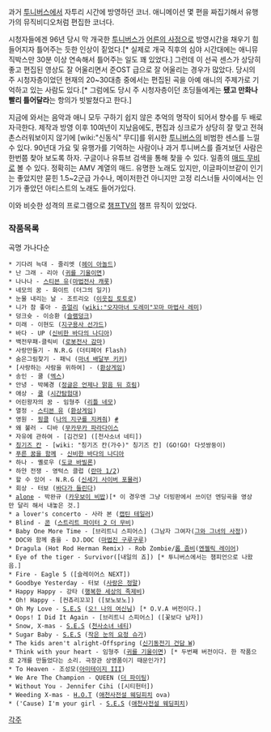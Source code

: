 과거 [[투니버스]]에서 자투리 시간에 방영하던 코너. 애니메이션 몇 편을 짜집기해서 유행가의 뮤직비디오처럼 편집한 코너다.

시청자들에겐 96년 당시 막 개국한 [[투니버스]]가 [[어른의 사정]]으로 방영시간을 채우기 힘들어지자 틀어주는 듯한 인상이 짙었다.[* 실제로 개국 직후의 심야 시간대에는 애니뮤직박스만 30분 이상 연속해서 틀어주는 일도 꽤 있었다.] 그런데 이 선곡 센스가 상당히 좋고 편집된 영상도 잘 어울리면서 준OST 급으로 잘 어울리는 경우가 많았다. 당시의 주 시청자층이었던 현재의 20~30대층 중에서는 편집된 곡을 아예 애니의 주제가로 기억하고 있는 사람도 있다.[* 그럼에도 당시 주 시청자층이던 초딩들에게는 '''됐고 만화나 빨리 틀어달라'''는 항의가 빗발쳤다고 한다.]

지금에 와서는 음악과 애니 모두 구하기 쉽지 않은 추억의 명작이 되어서 향수를 두 배로 자극한다. 제작과 방영 이후 10여년이 지났음에도, 편집과 싱크로가 상당히 잘 맞고 전혀 촌스러워보이지 않기에 [wiki:"신동식" 무디]를 위시한 [[투니버스]]의 비범한 센스를 느낄 수 있다. 90년대 가요 및 유행가를 기억하는 사람이나 과거 투니버스를 즐겨보던 사람은 한번쯤 찾아 보도록 하자. 구글이나 유튜브 검색을 통해 찾을 수 있다. 일종의 [[매드 무비]]로 볼 수 있다. 정확히는 AMV 계열의 매드.
유명한 노래도 있지만, 이글파이브같이 인기는 좋았지만 묻힌 1.5~2군급 가수나, 메이저한건 아니지만 고정 리스너들 사이에서는 인기가 좋았던 아티스트의 노래도 들어가있다. 

이와 비슷한 성격의 프로그램으로 [[챔프TV]]의 챔프 뮤직이 있었다.

=== 작품목록 ===

곡명 가나다순

 * 기다려 늑대 - 줄리엣 ([[헤이 아놀드]])
 * 난 그래 - 리아 ([[귀를 기울이면]])
 * 나나나 - [[스티븐 유]]([[마법전사 캐롯]])
 * 네모의 꿈 - 화이트 (더그의 일기)
 * 눈물 내리는 날 - 조트리오 ([[이웃집 토토로]])
 * 니가 참 좋아 - [[쥬얼리]] ([[wiki:"오쟈마녀 도레미"꼬마 마법사 레미]])
 * 덩크슛 - 이승환 ([[슬램덩크]])
 * 미래 - 이현도 ([[지구용사 선가드]])
 * 바다 - UP ([[신비한 바다의 나디아]])
 * 백전무패-클릭비 ([[로봇전사 감마]])
 * 사랑만들기 - N.R.G (더티페어 Flash)
 * 숨은그림찾기 - 패닉 ([[마녀 배달부 키키]])
 * [사랑하는 사람을 위하여] - ([[환상게임]])
 * 송인 - 쿨 ([[엑스]])
 * 안녕 - 박혜경 ([[정글은 언제나 맑음 뒤 흐림]])
 * 애상 - [[쿨]] ([[시간탐험대]])
 * 어린왕자의 꿈 - 임형주 ([[리틀 네모]])
 * 열정 - [[스티븐 유]] ([[환상게임]])
 * 영원 - [[핑클]] ([[나의 지구를 지켜줘]]) [http://www.youtube.com/watch?v=1y8Fh2U_ZMc #]
 * 왜 불러 - 디바 ([[무카무카 파라다이스]]
 * 자유에 관하여 - [김건모] ([천사소녀 네티])
 * [[칭기즈 칸]] - [wiki: "칭기즈 칸(가수)" 칭기즈 칸] (GO!GO! 다섯쌍둥이)
 * [[푸른 꿈을 함께]] - [[신비한 바다의 나디아]]
 * 하나 - 옐로우 ([[도쿄 바빌론]])
 * 하얀 전쟁 - 영턱스 클럽 ([[란마 1/2]])
 * 할 수 있어 - N.R.G ([[신세기 사이버 포뮬러]])
 * 회상 - 터보 ([[바다가 들린다]])
 * [[alone]] - 박완규 ([[카우보이 비밥]])[* 이 경우엔 그냥 더빙판에서 쓰이던 엔딩곡을 영상만 달리 해서 내놓은 것.]
 * a lover's concerto - 사라 본 ([[캡틴 테일러]])
 * Blind - [[콘]] ([[스트리트 파이터 2 더 무비]])
 * Baby One More Time - [브리트니 스피어스] (그남자 그여자([[그와 그녀의 사정]]))
 * DOC와 함께 춤을 - DJ.DOC ([[마법진 구루구루]])
 * Dragula (Hot Rod Herman Remix) - Rob Zombie/[[롭 좀비]]([[엔젤릭 레이어]])
 * Eye of the tiger - Survivor([내일의 죠]) [* 투니버스에서는 챔피언으로 나왔음.]
 * Fire - Eagle 5 ([슬레이어스 NEXT])
 * Goodbye Yesterday - 터보 ([[사랑은 정말]])
 * Happy Happy - 강타 ([[행복한 세상의 족제비]])
 * Oh! Happy - [컨츄리꼬꼬] ([보노보노])
 * Oh My Love - [[S.E.S]] ([[오! 나의 여신님]]) [* O.V.A 버전이다.]
 * Oops! I Did It Again - [브리트니 스피어스] ([꽃보다 남자])
 * Snow, X-mas - [[S.E.S]] ([[천사소녀 네티]])
 * Sugar Baby - [[S.E.S]] ([[작은 눈의 요정 슈가]])
 * The kids aren't alright-Offspring ([[신기동전기 건담 W]])
 * Think with your heart - 임형주 ([[귀를 기울이면]]) [* 두번째 버전이다. 한 작품으로 2개를 만들었다는 소리. 극장관 상영품이기 때문인가?]
 * To Heaven - 조성모([[아미테이지 III]])
 * We Are The Champion - QUEEN ([[더 파이팅]])
 * Without You - Jennifer Cihi ([시티헌터])
 * Weeding X-mas - [[H.O.T]] ([[애천사전설 웨딩피치]] ova)
 * ('Cause) I'm your girl - [[S.E.S]] ([[애천사전설 웨딩피치]])
 

[[각주]]
